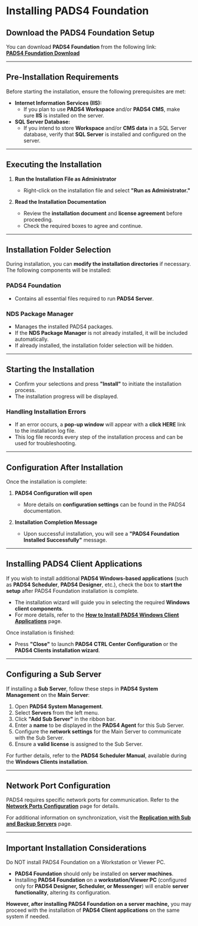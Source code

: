 # Installing PADS4 Foundation 

## Download the PADS4 Foundation Setup 
You can download **PADS4 Foundation** from the following link:  
[**PADS4 Foundation Download**](http://go.pads4.com/?fwlink=1010)  

---

## Pre-Installation Requirements

Before starting the installation, ensure the following prerequisites are met:  

- **Internet Information Services (IIS):**  
  - If you plan to use **PADS4 Workspace** and/or **PADS4 CMS**, make sure **IIS** is installed on the server.  
- **SQL Server Database:**  
  - If you intend to store **Workspace** and/or **CMS data** in a SQL Server database, verify that **SQL Server** is installed and configured on the server.  

---

## Executing the Installation

1. **Run the Installation File as Administrator**  
   - Right-click on the installation file and select **"Run as Administrator."**  

2. **Read the Installation Documentation**  
   - Review the **installation document** and **license agreement** before proceeding.  
   - Check the required boxes to agree and continue.  

---

## Installation Folder Selection

During installation, you can **modify the installation directories** if necessary. The following components will be installed:  

### PADS4 Foundation
- Contains all essential files required to run **PADS4 Server**.  

### NDS Package Manager
- Manages the installed PADS4 packages.  
- If the **NDS Package Manager** is not already installed, it will be included automatically.  
- If already installed, the installation folder selection will be hidden.  

---

## Starting the Installation

- Confirm your selections and press **"Install"** to initiate the installation process.  
- The installation progress will be displayed.  

### Handling Installation Errors 
- If an error occurs, a **pop-up window** will appear with a **click HERE** link to the installation log file.  
- This log file records every step of the installation process and can be used for troubleshooting.  

---

## Configuration After Installation  

Once the installation is complete:  

1. **PADS4 Configuration will open**  
   - More details on **configuration settings** can be found in the PADS4 documentation.  

2. **Installation Completion Message**  
   - Upon successful installation, you will see a **"PADS4 Foundation Installed Successfully"** message.  

---

## Installing PADS4 Client Applications  

If you wish to install additional **PADS4 Windows-based applications** (such as **PADS4 Scheduler**, **PADS4 Designer**, etc.), check the box to **start the setup** after PADS4 Foundation installation is complete.  

- The installation wizard will guide you in selecting the required **Windows client components**.  
- For more details, refer to the **[How to Install PADS4 Windows Client Applications](#)** page.  

Once installation is finished:  
- Press **"Close"** to launch **PADS4 CTRL Center Configuration** or the **PADS4 Clients installation wizard**.  

---

## Configuring a Sub Server 

If installing a **Sub Server**, follow these steps in **PADS4 System Management** on the **Main Server**:  

1. Open **PADS4 System Management**.  
2. Select **Servers** from the left menu.  
3. Click **"Add Sub Server"** in the ribbon bar.  
4. Enter a **name** to be displayed in the **PADS4 Agent** for this Sub Server.  
5. Configure the **network settings** for the Main Server to communicate with the Sub Server.  
6. Ensure a **valid license** is assigned to the Sub Server.  

For further details, refer to the **PADS4 Scheduler Manual**, available during the **Windows Clients installation**.  

---

## Network Port Configuration 

PADS4 requires specific network ports for communication. Refer to the **[Network Ports Configuration](#)** page for details.  

For additional information on synchronization, visit the **[Replication with Sub and Backup Servers](#)** page.  

---

## Important Installation Considerations

<Warning>Do NOT install PADS4 Foundation on a Workstation or Viewer PC.</Warning>
- **PADS4 Foundation** should only be installed on **server machines**.  
- Installing **PADS4 Foundation** on a **workstation/Viewer PC** (configured only for **PADS4 Designer, Scheduler, or Messenger**) will enable **server functionality**, altering its configuration.  

**However, after installing PADS4 Foundation on a server machine,** you may proceed with the installation of **PADS4 Client applications** on the same system if needed.  
